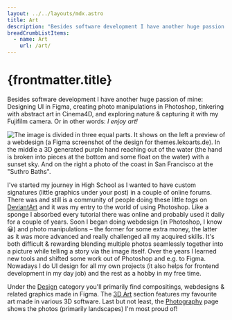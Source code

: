 ```yaml
---
layout: ../../layouts/mdx.astro
title: Art
description: "Besides software development I have another huge passion of mine: Designing UI in Figma, creating photo manipulations in Photoshop, tinkering with abstract art in Cinema4D, and exploring nature & capturing it with my Fujifilm camera. Or in other words: I enjoy art!"
breadCrumbListItems:
  - name: Art
    url: /art/
---
```


# {frontmatter.title}

Besides software development I have another huge passion of mine: Designing UI in Figma, creating photo manipulations in Photoshop, tinkering with abstract art in Cinema4D, and exploring nature & capturing it with my Fujifilm camera. Or in other words: _I enjoy art!_

![The image is divided in three equal parts. It shows on the left a preview of a webdesign (a Figma screenshot of the design for themes.lekoarts.de). In the middle a 3D generated purple hand reaching out of the water (the hand is broken into pieces at the bottom and some float on the water) with a sunset sky. And on the right a photo of the coast in San Francisco at the "Suthro Baths".](../../assets/art-cover-image.jpg)

I've started my journey in High School as I wanted to have custom signatures (little graphics under your post) in a couple of online forums. There was and still is a community of people doing these little _tags_ on [DeviantArt](https://www.deviantart.com/) and it was my entry to the world of using Photoshop. Like a sponge I absorbed every tutorial there was online and probably used it daily for a couple of years. Soon I began doing webdesign (in Photoshop, I know 😀) and photo manipulations – the former for some extra money, the latter as it was more advanced and really challenged all my acquired skills. It's both difficult & rewarding blending multiple photos seamlessly together into a picture while telling a story via the image itself. Over the years I learned new tools and shifted some work out of Photoshop and e.g. to Figma. Nowadays I do UI design for all my own projects (it also helps for frontend development in my day job) and the rest as a hobby in my free time.

Under the [Design](/art/design/) category you'll primarily find compositings, webdesigns & related graphics made in Figma. The [3D Art](/art/3d/) section features my favourite art made in various 3D software. Last but not least, the [Photography](/art/photography/) page shows the photos (primarily landscapes) I'm most proud of!
